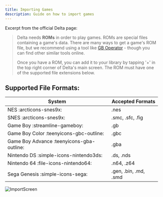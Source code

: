 ```yaml
---
title: Importing Games
description: Guide on how to import games
---
```


Excerpt from the official Delta page:

> Delta needs **ROMs** in order to play games. ROMs are special files containing a game's data. There are many ways to get a game's ROM file, but we recommend using a tool like [GB Operator](https://www.epilogue.co/product/gb-operator) - though you can find other similar tools online.
>
> Once you have a ROM, you can add it to your library by tapping '+' in the top right corner of Delta's main screen. The ROM must have one of the supported file extensions below.

## Supported File Formats:

| System                                    | Accepted Formats      |
| ----------------------------------------- | --------------------- |
| NES :arcticons-snes9x:                    | .nes                  |
| SNES :arcticons-snes9x:                   | .smc, .sfc, .fig      |
| Game Boy :streamline-gameboy:             | .gb                   |
| Game Boy Color :teenyicons-gbc-outline:   | .gbc                  |
| Game Boy Advance :teenyicons-gba-outline: | .gba                  |
| Nintendo DS :simple-icons-nintendo3ds:    | .ds, .nds             |
| Nintendo 64 :file-icons-nintendo64:       | .n64, .z64            |
| Sega Genesis :simple-icons-sega:          | .gen, .bin, .md, .smd |

![ImportScreen](../../../assets/importscreen.png)
